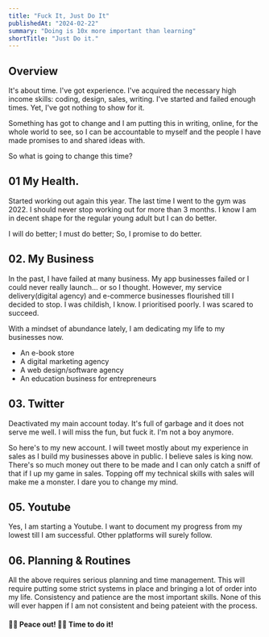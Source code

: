 ```yaml
---
title: "Fuck It, Just Do It"
publishedAt: "2024-02-22"
summary: "Doing is 10x more important than learning"
shortTitle: "Just Do it."
---
```


## Overview

It's about time. I've got experience. I've acquired the necessary high income skills: coding, design, sales, writing. I've started and failed enough times. Yet, I've got nothing to show for it.

Something has got to change and I am putting this in writing, online, for the whole world to see, so I can be accountable to myself and the people I have made promises to and shared ideas with.

So what is going to change this time?

## 01 My Health.

Started working out again this year. The last time I went to the gym was 2022. I should never stop working out for more than 3 months. I know I am in decent shape for the regular young adult but I can do better.

I will do better; I must do better; So, I promise to do better.

## 02. My Business

In the past, I have failed at many business. My app businesses failed or I could never really launch... or so I thought. However, my service delivery(digital agency) and e-commerce businesses flourished till I decided to stop. I was childish, I know. I prioritised poorly. I was scared to succeed.

With a mindset of abundance lately, I am dedicating my life to my businesses now.

- An e-book store
- A digital marketing agency
- A web design/software agency
- An education business for entrepreneurs

## 03. Twitter

Deactivated my main account today. It's full of garbage and it does not serve me well. I will miss the fun, but fuck it. I'm not a boy anymore.

So here's to my new account. I will tweet mostly about my experience in sales as I build my businesses above in public. I believe sales is king now. There's so much money out there to be made and I can only catch a sniff of that if I up my game in sales. Topping off my technical skills with sales will make me a monster. I dare you to change my mind.

## 05. Youtube

Yes, I am starting a Youtube. I want to document my progress from my lowest till I am successful. Other pplatforms will surely follow.

## 06. Planning & Routines

All the above requires serious planning and time management. This will require putting some strict systems in place and bringing a lot of order into my life. Consistency and patience are the most important skills. None of this will ever happen if I am not consistent and being pateient with the process.

#### ✌🏾 Peace out! 💪🏾 Time to do it!
